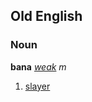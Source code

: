 ==Old English==
===Noun===
'''bana''' ''[[Wiktionary Appendix:Old English weak declension|weak]] m''

#[[slay]]er